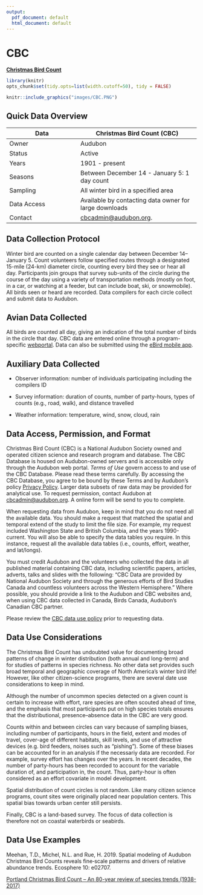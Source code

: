```yaml
---
output:
  pdf_document: default
  html_document: default
---
```


# CBC {#CBC7}

[**Christmas Bird Count**](https://www.audubon.org/conservation/science/christmas-bird-count)

```r

library(knitr)
opts_chunk$set(tidy.opts=list(width.cutoff=50), tidy = FALSE)

```

```r
knitr::include_graphics("images/CBC.PNG")
```

## Quick Data Overview {#CBC7.1}

| Data        | Christmas Bird Count (CBC)                                    |
|---------------------------|---------------------------------------------|
| Owner       | Audubon                                                       |
| Status      | Active                                                        |
| Years       | 1901 - present                                                |
| Seasons     | Between December 14 - January 5: 1 day count                  |
| Sampling    | All winter bird in a specified area                           |
| Data Access | Available by contacting data owner for large downloads        |
| Contact     | [cbcadmin\@audubon.org](mailto:cbcadmin@audubon.org){.email}. |

## Data Collection Protocol {#CBC7.2}

Winter bird are counted on a single calendar day between December 14--January 5. Count volunteers follow specified routes through a designated 15-mile (24-km) diameter circle, counting every bird they see or hear all day. Participants join groups that survey sub-units of the circle during the course of the day using a variety of transportation methods (mostly on foot, in a car, or watching at a feeder, but can include boat, ski, or snowmobile). All birds seen or heard are recorded. Data compilers for each circle collect and submit data to Audubon.

## Avian Data Collected {#CBC7.3}

All birds are counted all day, giving an indication of the total number of birds in the circle that day. CBC data are entered online through a program-specific [webportal](https://netapp.audubon.org/aap/application/cbc). Data can also be submitted using the [eBird mobile app](https://ebird.org/news/ebirding-your-christmas-bird-count-updated).

## Auxiliary Data Collected {#CBC7.4}

-   Observer information: number of individuals participating including the compilers ID

-   Survey information: duration of counts, number of party-hours, types of counts (e.g., road, walk), and distance travelled

-   Weather information: temperature, wind, snow, cloud, rain

## Data Access, Permission, and Format {#CBC7.5}

Christmas Bird Count (CBC) is a National Audubon Society owned and operated citizen science and research program and database. The CBC Database is housed on Audubon-owned servers and is accessible only through the Audubon web portal. *Terms of Use* govern access to and use of the CBC Database. Please read these terms carefully. By accessing the CBC Database, you agree to be bound by these Terms and by Audubon's policy [Privacy Policy](https://www.audubon.org/privacy-policy). Larger data subsets of raw data may be provided for analytical use. To request permission, contact Audubon at [cbcadmin\@audubon.org](mailto:cbcadmin@audubon.org){.email}. A online form will be send to you to complete.

When requesting data from Audubon, keep in mind that you do not need all the available data. You should make a request that matched the spatial and temporal extend of the study to limit the file size. For example, my request included Washington State and British Columbia, and the years 1990-current. You will also be able to specify the data tables you require. In this instance, request all the available data tables (i.e., counts, effort, weather, and lat/longs).

You must credit Audubon and the volunteers who collected the data in all published material containing CBC data, including scientific papers, articles, adverts, talks and slides with the following: "CBC Data are provided by National Audubon Society and through the generous efforts of Bird Studies Canada and countless volunteers across the Western Hemisphere." Where possible, you should provide a link to the Audubon and CBC websites and, when using CBC data collected in Canada, Birds Canada, Audubon's Canadian CBC partner.

Please review the [CBC data use policy](https://www.audubon.org/content/policy-regarding-use-christmas-bird-count-data) prior to requesting data.

## Data Use Considerations {#CBC7.6}

The Christmas Bird Count has undoubted value for documenting broad patterns of change in winter distribution (both annual and long-term) and for studies of patterns in species richness. No other data set provides such broad temporal and geographic coverage of North America's winter bird life! However, like other citizen-science programs, there are several date use considerations to keep in mind.

Although the number of uncommon species detected on a given count is certain to increase with effort, rare species are often scouted ahead of time, and the emphasis that most participants put on high species totals ensures that the distributional, presence--absence data in the CBC are very good.

Counts within and between circles can vary because of sampling biases, including number of participants, hours in the field, extent and modes of travel, cover-age of different habitats, skill levels, and use of attractive devices (e.g. bird feeders, noises such as "pishing"). Some of these biases can be accounted for in an analysis if the necessariy data are recorded. For example, survey effort has changes over the years. In recent decades, the number of party-hours has been recorded to account for the variable duration of, and participation in, the count. Thus, party-hour is often considered as an effort covariate in model development.

Spatial distribution of count circles is not random. Like many citizen science programs, count sites were originally placed near population centers. This spatial bias towards urban center still persists.

Finally, CBC is a land-based survey. The focus of data collection is therefore not on coastal waterbirds or seabirds.

## Data Use Examples {#eBird7.7}

Meehan, T.D., Michel, N.L. and Rue, H. 2019. Spatial modeling of Audubon Christmas Bird Counts reveals fine‐scale patterns and drivers of relative abundance trends. Ecosphere 10: e02707.

[Portland Christmas Bird Count – An 80-year review of species trends (1938-2017)](https://pdxscholar.library.pdx.edu/uerc/2020/presentations/6/)
